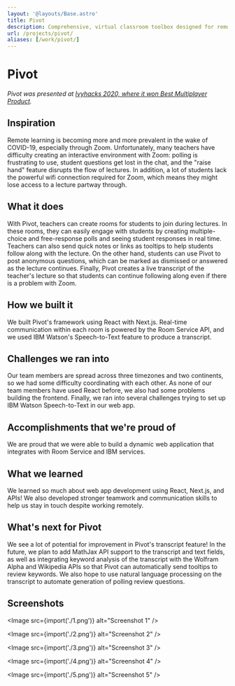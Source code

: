```yaml
---
layout: '@layouts/Base.astro'
title: Pivot
description: Comprehensive, virtual classroom toolbox designed for remote education. Including live Q&A, polling, and quizzing features.
url: /projects/pivot/
aliases: [/work/pivot/]
---
```



# Pivot

<YouTube id="9bxkNTe0DMw" />

_Pivot was presented at [Ivyhacks 2020, where it won Best Multiplayer Product](https://devpost.com/software/pivot-9ytkdq)._

## Inspiration

Remote learning is becoming more and more prevalent in the wake of COVID-19, especially through Zoom. Unfortunately, many teachers have difficulty creating an interactive environment with Zoom: polling is frustrating to use, student questions get lost in the chat, and the "raise hand" feature disrupts the flow of lectures. In addition, a lot of students lack the powerful wifi connection required for Zoom, which means they might lose access to a lecture partway through.

## What it does

With Pivot, teachers can create rooms for students to join during lectures. In these rooms, they can easily engage with students by creating multiple-choice and free-response polls and seeing student responses in real time. Teachers can also send quick notes or links as tooltips to help students follow along with the lecture. On the other hand, students can use Pivot to post anonymous questions, which can be marked as dismissed or answered as the lecture continues. Finally, Pivot creates a live transcript of the teacher's lecture so that students can continue following along even if there is a problem with Zoom.

## How we built it

We built Pivot's framework using React with Next.js. Real-time communication within each room is powered by the Room Service API, and we used IBM Watson's Speech-to-Text feature to produce a transcript.

## Challenges we ran into

Our team members are spread across three timezones and two continents, so we had some difficulty coordinating with each other. As none of our team members have used React before, we also had some problems building the frontend. Finally, we ran into several challenges trying to set up IBM Watson Speech-to-Text in our web app.

## Accomplishments that we're proud of

We are proud that we were able to build a dynamic web application that integrates with Room Service and IBM services.

## What we learned

We learned so much about web app development using React, Next.js, and APIs! We also developed stronger teamwork and communication skills to help us stay in touch despite working remotely.

## What's next for Pivot

We see a lot of potential for improvement in Pivot's transcript feature! In the future, we plan to add MathJax API support to the transcript and text fields, as well as integrating keyword analysis of the transcript with the Wolfram Alpha and Wikipedia APIs so that Pivot can automatically send tooltips to review keywords. We also hope to use natural language processing on the transcript to automate generation of polling review questions.

## Screenshots

<Image src={import('./1.png')} alt="Screenshot 1" />

<Image src={import('./2.png')} alt="Screenshot 2" />

<Image src={import('./3.png')} alt="Screenshot 3" />

<Image src={import('./4.png')} alt="Screenshot 4" />

<Image src={import('./5.png')} alt="Screenshot 5" />
